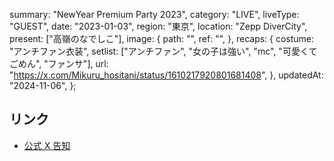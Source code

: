   summary: "NewYear Premium Party 2023",
  category: "LIVE",
  liveType: "GUEST",
  date: "2023-01-03",
  region: "東京",
  location: "Zepp DiverCity",
  present: ["高嶺のなでしこ"],
  image: {
    path: "",
    ref: "",
  },
  recaps: {
    costume: "アンチファン衣装",
    setlist: ["アンチファン", "女の子は強い", "mc", "可愛くてごめん", "ファンサ"],
    url: "https://x.com/Mikuru_hositani/status/1610217920801681408",
  },
  updatedAt: "2024-11-06",
};

## リンク

- [公式 X 告知](https://x.com/takanenofficial/status/1594571312290111488)
